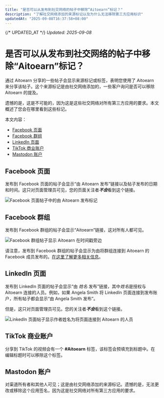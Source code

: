 ```yaml
---
title: "是否可以从发布到社交网络的帖子中移除“Aitoearn”标记？"
description: "了解社交网络添加的来源标记以及为什么无法移除第三方应用标识"
updatedAt: "2025-09-08T16:37:58+08:00"
---
```

{/* UPDATED_AT */}
_Updated: 2025-09-08_

# 是否可以从发布到社交网络的帖子中移除“Aitoearn”标记？

通过 Aitoearn 分享的一些帖子会显示来源标记或标签，表明您使用了 Aitoearn 来分享该帖子。这个来源标记是由社交网络添加的，一些客户询问是否可以移除 Aitoearn 的提及。

遗憾的是，这是不可能的，因为这是这些社交网络对所有第三方应用的要求。本文概述了您会在哪里看到这些标记。

本文内容：
- [Facebook 页面](#facebook-pages)
- [Facebook 群组](#facebook-groups)
- [LinkedIn 页面](#linkedin-pages)
- [TikTok 商业账户](#tiktok-business)
- [Mastodon 账户](#mastodon-accounts)

## Facebook 页面

发布到 Facebook 页面的帖子会显示“由 Aitoearn 发布”链接以及帖子发布的日期和时间。这只对页面管理员可见，您的页面关注者***不会***看到这个链接。

![Facebook 页面帖子中的由 Aitoearn 发布标记](//d33v4339jhl8k0.cloudfront.net/docs/assets/64cb6cf86d4a3e191f237e66/images/6520883205231a0b51d23689/file-qcUSJDsjVf.jpg)

## Facebook 群组

发布到 Facebook 群组的帖子会显示“Aitoearn”链接，这对所有人都可见。

![Facebook 群组帖子显示 Aitoearn 在时间戳旁边](//d33v4339jhl8k0.cloudfront.net/docs/assets/64cb6cf86d4a3e191f237e66/images/6520887705231a0b51d2368a/file-C74Mr9CRtG.jpg)

请注意，发布到 Facebook 群组的帖子会显示为由将群组连接到 Aitoearn 的 Facebook 成员发布的。[在这里了解更多相关信息](https://aitoearn.helpscoutdocs.com/article/555-using-facebook-with-aitoearn#h_01HBC1AQQF86DTVSZVR5C9C2VV)。

## LinkedIn 页面

发布到 LinkedIn 页面的帖子会显示“由 *姓名* 发布”链接，其中*姓名*是授权与 Aitoearn 连接的人员。例如，如果 Angela Smith 将 LinkedIn 页面连接到发布账户，所有帖子都会显示“由 Angela Smith 发布”。

但是，这只对页面管理员可见。您的关注者***不会***看到这个链接。

![LinkedIn 页面帖子显示作者姓名为将页面连接到 Aitoearn 的人员](//d33v4339jhl8k0.cloudfront.net/docs/assets/64cb6cf86d4a3e191f237e66/images/65149984556a3e3cf18cc00b/img-1662243-1695848834-592435172.png)

## TikTok 商业账户

分享到 TikTok 的视频会有一个 **#Aitoearn** 标签，该标签会预填充到标题中。在编辑标题时可以移除这个标签。

## Mastodon 账户

对渠道所有者和其他人可见；这是由社交网络添加的来源标记。遗憾的是，无法更改或移除这个应用签名，因为这是社交网络对所有第三方应用的要求。
